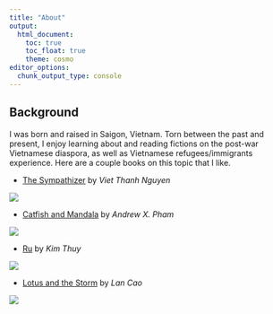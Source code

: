 ```yaml
---
title: "About"
output:
  html_document:
    toc: true
    toc_float: true
    theme: cosmo 
editor_options: 
  chunk_output_type: console
---
```


## Background 
I was born and raised in Saigon, Vietnam. Torn between the past and present, I enjoy learning about and reading fictions on the post-war Vietnamese diaspora, as well as Vietnamese refugees/immigrants experience. Here are a couple books on this topic that I like. 

 - [The Sympathizer](https://www.amazon.com/Sympathizer-Novel-Pulitzer-Prize-Fiction-ebook/dp/B00PSSG4MM/ref=sr_1_1?crid=3AWHZS7FANIC1&keywords=the+sympathizer&qid=1572631822&sprefix=the+sympa%2Caps%2C181&sr=8-1) by *Viet Thanh Nguyen* 

![](./the_sympathizer.png)
 
 - [Catfish and Mandala](https://www.amazon.com/Catfish-Mandala-Two-Wheeled-Through-Landscape/dp/0312267177/ref=sr_1_1?crid=O3RYMH1WMNGI&keywords=catfish+and+mandala&qid=1572631757&sprefix=catfish+and+man%2Caps%2C128&sr=8-1) by *Andrew X. Pham*
 
 ![](./61109.jpg)
 
 - [Ru](https://www.amazon.com/Ru-Novel-Kim-Th%C3%BAy/dp/1608198987/ref=sr_1_1?keywords=ru+kim+thuy&qid=1572631868&sr=8-1) by *Kim Thuy*

![](./7574245.jpg)
 
 - [Lotus and the Storm](https://www.amazon.com/Lotus-Storm-Novel-Lan-Cao/dp/0143127616/ref=sr_1_1?keywords=lotus+and+the+storm&qid=1572631853&sr=8-1) by *Lan Cao*

![](./18693709.jpg)


